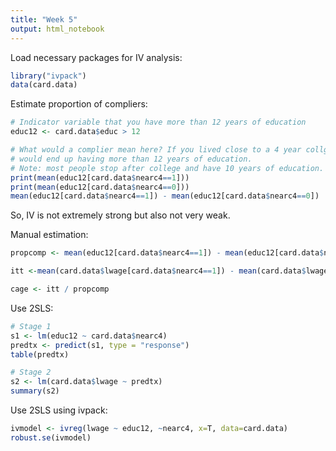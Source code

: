 ```yaml
---
title: "Week 5"
output: html_notebook
---
```



Load necessary packages for IV analysis:
```r
library("ivpack")
data(card.data)
```

Estimate proportion of compliers:
```r
# Indicator variable that you have more than 12 years of education
educ12 <- card.data$educ > 12

# What would a complier mean here? If you lived close to a 4 year collge, you 
# would end up having more than 12 years of education. 
# Note: most people stop after college and have 10 years of education.
print(mean(educ12[card.data$nearc4==1]))
print(mean(educ12[card.data$nearc4==0]))
mean(educ12[card.data$nearc4==1]) - mean(educ12[card.data$nearc4==0])
```
So, IV is not extremely strong but also not very weak.





Manual estimation:
```r
propcomp <- mean(educ12[card.data$nearc4==1]) - mean(educ12[card.data$nearc4==0])

itt <-mean(card.data$lwage[card.data$nearc4==1]) - mean(card.data$lwage[card.data$nearc4==0])

cage <- itt / propcomp

```


Use 2SLS:
```r
# Stage 1
s1 <- lm(educ12 ~ card.data$nearc4)
predtx <- predict(s1, type = "response")
table(predtx)

# Stage 2
s2 <- lm(card.data$lwage ~ predtx)
summary(s2)
```


Use 2SLS using ivpack:
```r
ivmodel <- ivreg(lwage ~ educ12, ~nearc4, x=T, data=card.data)
robust.se(ivmodel)

```

